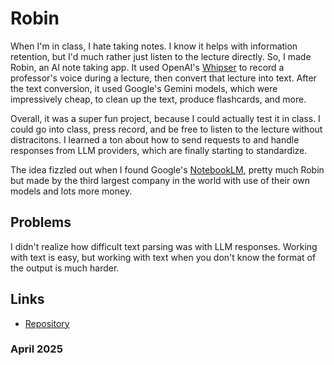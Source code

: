 # Robin

When I'm in class, I hate taking notes. I know it helps with information retention, but I'd much rather just listen to the lecture directly. So, I made Robin, an AI note taking app. It used OpenAI's [Whipser](https://github.com/openai/whisper) to record a professor's voice during a lecture, then convert that lecture into text. After the text conversion, it used Google's Gemini models, which were impressively cheap, to clean up the text, produce flashcards, and more. 

Overall, it was a super fun project, because I could actually test it in class. I could go into class, press record, and be free to listen to the lecture without distracitons. I learned a ton about how to send requests to and handle responses from LLM providers, which are finally starting to standardize.

The idea fizzled out when I found Google's [NotebookLM](https://notebooklm.google/), pretty much Robin but made by the third largest company in the world with use of their own models and lots more money. 

## Problems

I didn't realize how difficult text parsing was with LLM responses. Working with text is easy, but working with text when you don't know the format of the output is much harder.

## Links
- [Repository](https://github.com/gpossst/robin)

###  April 2025